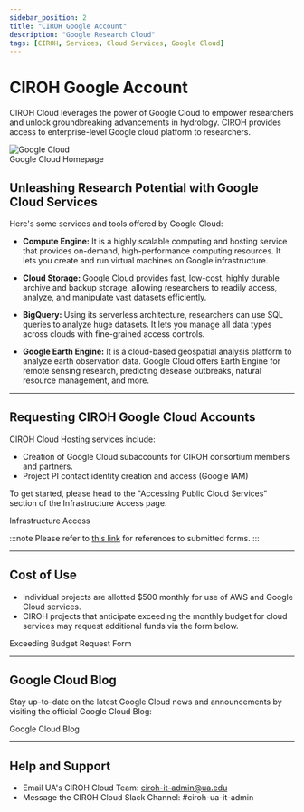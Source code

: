 ```yaml
---
sidebar_position: 2
title: "CIROH Google Account"
description: "Google Research Cloud"
tags: [CIROH, Services, Cloud Services, Google Cloud]
---
```



# CIROH Google Account


CIROH Cloud leverages the power of Google Cloud to empower researchers and unlock groundbreaking advancements in hydrology. CIROH provides access to enterprise-level Google cloud platform to researchers.

<div className="col col--6" style={{ textAlign: 'center'}}>
				<img src={useBaseUrl("https://lh3.googleusercontent.com/VEnnK2SyklusfxZ3dIYjlQH3xSwK2BFSJ69TFQ9g8HjM6m3CouRlTia5FW3z3GS0x83WC9TylZCaA9Jf_2kmr7mXxI9_HYLZTFy_bg")} alt="Google Cloud" style={{ width: '90%' }} />
</div>

<Link class="button button--active button--primary" to="https://cloud.google.com/">Google Cloud Homepage</Link>

## Unleashing Research Potential with Google Cloud Services

Here's some services and tools offered by Google Cloud:

*   **Compute Engine:** It is a highly scalable computing and hosting service that provides on-demand, high-performance computing resources. It lets you create and run virtual machines on Google infrastructure.

*   **Cloud Storage:** Google Cloud provides fast, low-cost, highly durable archive and backup storage, allowing researchers to readily access, analyze, and manipulate vast datasets efficiently.
    
*   **BigQuery:** Using its serverless architecture, researchers can use SQL queries to analyze huge datasets. It lets you manage all data types across clouds with fine-grained access controls.

*   **Google Earth Engine:** It is a cloud-based geospatial analysis platform to analyze earth observation data. Google Cloud offers Earth Engine for remote sensing research, predicting desease outbreaks, natural resource management, and more.

---

## Requesting CIROH Google Cloud Accounts

CIROH Cloud Hosting services include:
- Creation of Google Cloud subaccounts for CIROH consortium members and partners.
- Project PI contact identity creation and access (Google IAM)

To get started, please head to the "Accessing Public Cloud Services" section of the Infrastructure Access page.

<Link class="button button--active button--primary" style={{'margin-bottom':'1.3rem', 'margin-right':'1.4rem'}} to="/docs/services/access#accessing-public-cloud-services">Infrastructure Access</Link>

:::note
Please refer to [this link](https://github.com/CIROH-UA/NGIAB-CloudInfra/issues?q=is:issue+is:closed+label:google) for references to submitted forms.
:::

---

## Cost of Use
- Individual projects are allotted $500 monthly for use of AWS and Google Cloud services.
- CIROH projects that anticipate exceeding the monthly budget for cloud services may request additional funds via the form below.

<Link class="button button--active button--primary" to="https://github.com/CIROH-UA/NGIAB-CloudInfra/issues/new?assignees=&labels=infrastructure&projects=&template=exceeding_budget_request.md&title=">Exceeding Budget Request Form</Link>

---

## Google Cloud Blog

Stay up-to-date on the latest Google Cloud news and announcements by visiting the official Google Cloud Blog:

<Link class="button button--active button--primary" to="https://cloud.google.com/blog"> Google Cloud Blog</Link>

---

## Help and Support

- Email UA's CIROH Cloud Team: ciroh-it-admin@ua.edu 
- Message the CIROH Cloud Slack Channel: #ciroh-ua-it-admin


